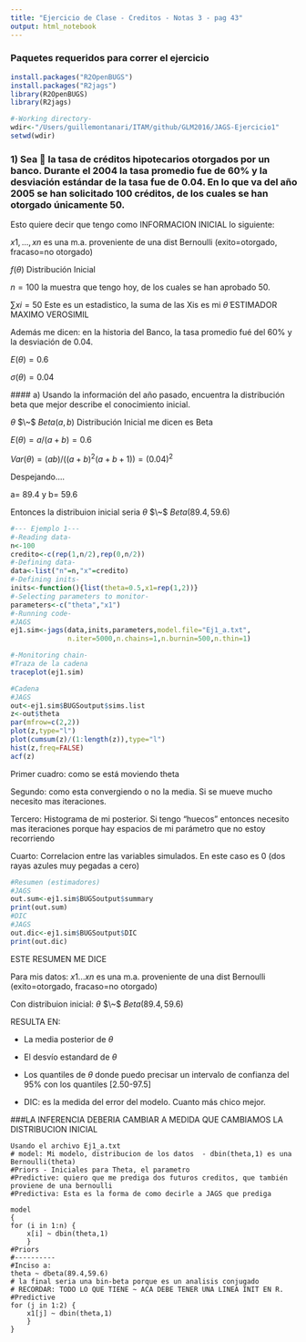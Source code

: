 ```yaml
---
title: "Ejercicio de Clase - Creditos - Notas 3 - pag 43"
output: html_notebook
---
```

### Paquetes requeridos para correr el ejercicio

```r
install.packages("R2OpenBUGS")
install.packages("R2jags")
library(R2OpenBUGS)
library(R2jags)

#-Working directory-
wdir<-"/Users/guillemontanari/ITAM/github/GLM2016/JAGS-Ejercicio1"
setwd(wdir)
```

### 1) Sea  la tasa de créditos hipotecarios otorgados por un banco. Durante el 2004 la tasa promedio fue de 60% y la desviación estándar de la tasa fue de 0.04. En lo que va del año 2005 se han solicitado 100 créditos, de los cuales se han otorgado únicamente 50.

Esto quiere decir que tengo como INFORMACION INICIAL lo siguiente:

  $x1,...,xn$ es una m.a.  proveniente de una dist Bernoulli (exito=otorgado, fracaso=no otorgado)
  
  $f(\theta)$   Distribución Inicial
  
  $n=100$ la muestra que tengo hoy, de los cuales se han aprobado 50.
  
  $\sum xi=50$ Este es un estadistico, la suma de las Xis es mi $\tilde\theta$ ESTIMADOR MAXIMO VEROSIMIL
  
  Además me dicen: en la historia del Banco, la tasa promedio fué del 60% y la desviación de 0.04.
  
  $E(\theta)= 0.6$
  
  $\sigma(\theta)= 0.04$
  
  
  #### a) Usando la información del año pasado, encuentra la distribución beta que mejor describe el conocimiento inicial.
  
  $\theta$ $\~$ $Beta(a,b)$   Distribución Inicial me dicen es Beta
  
  $E(\theta)= a/(a+b)=0.6$
  
  $Var(\theta)= (ab)/((a+b)^2(a+b+1))=(0.04)^2$
  
  Despejando....
  
  a= 89.4 y b= 59.6
  
  Entonces la distribuion inicial seria $\theta$ $\~$  $Beta(89.4,59.6)$
  
```r
#--- Ejemplo 1---
#-Reading data-
n<-100
credito<-c(rep(1,n/2),rep(0,n/2))
#-Defining data-
data<-list("n"=n,"x"=credito)
#-Defining inits-
inits<-function(){list(theta=0.5,x1=rep(1,2))}
#-Selecting parameters to monitor-
parameters<-c("theta","x1")
#-Running code-
#JAGS
ej1.sim<-jags(data,inits,parameters,model.file="Ej1_a.txt",
              n.iter=5000,n.chains=1,n.burnin=500,n.thin=1)
```
```r
#-Monitoring chain-
#Traza de la cadena
traceplot(ej1.sim)
```
```r
#Cadena
#JAGS
out<-ej1.sim$BUGSoutput$sims.list
z<-out$theta
par(mfrow=c(2,2))
plot(z,type="l")
plot(cumsum(z)/(1:length(z)),type="l")
hist(z,freq=FALSE)
acf(z)

```
Primer cuadro: como se está moviendo theta

Segundo: como esta convergiendo o no la media. Si se mueve mucho necesito mas iteraciones.

Tercero: Histograma de mi posterior. Si tengo "huecos" entonces necesito mas iteraciones porque hay espacios de mi parámetro que no estoy recorriendo

Cuarto: Correlacion entre las variables simulados. En este caso es 0 (dos rayas azules muy pegadas a cero)


```r
#Resumen (estimadores)
#JAGS
out.sum<-ej1.sim$BUGSoutput$summary
print(out.sum)
#DIC
#JAGS
out.dic<-ej1.sim$BUGSoutput$DIC
print(out.dic)
```

ESTE RESUMEN ME DICE

Para mis datos: 
 $x1...xn$ es una m.a.  proveniente de una dist Bernoulli (exito=otorgado, fracaso=no otorgado)
 
Con distribuion inicial:
 $\theta$ $\~$  $Beta(89.4,59.6)$
 
 RESULTA EN:
 
- La media posterior de $\theta$ 

- El desvío estandard de  $\theta$ 

- Los quantiles de  $\theta$  donde puedo precisar un intervalo de confianza del 95% con los quantiles [2.50-97.5]

- DIC:  es la medida del error del modelo. Cuanto más chico mejor.

###LA INFERENCIA DEBERIA CAMBIAR A MEDIDA QUE CAMBIAMOS LA DISTRIBUCION INICIAL


```
Usando el archivo Ej1_a.txt
# model: Mi modelo, distribucion de los datos  - dbin(theta,1) es una Bernoulli(theta)
#Priors - Iniciales para Theta, el parametro
#Predictive: quiero que me prediga dos futuros creditos, que también proviene de una bernoulli
#Predictiva: Esta es la forma de como decirle a JAGS que prediga

model
{
for (i in 1:n) {
	x[i] ~ dbin(theta,1)
	}
#Priors
#----------
#Inciso a:
theta ~ dbeta(89.4,59.6)
# la final seria una bin-beta porque es un analisis conjugado
# RECORDAR: TODO LO QUE TIENE ~ ACA DEBE TENER UNA LINEA INIT EN R.
#Predictive
for (j in 1:2) {
	x1[j] ~ dbin(theta,1)
	}
}
```
